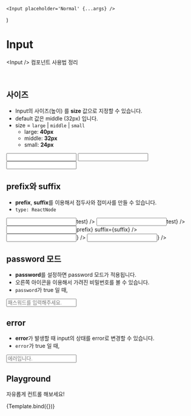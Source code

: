 
<Meta title="components/Input" component={Input} />

	<Input placeholder='Normal' {...args} />
)

# Input

&lt;Input /&gt; 컴포넌트 사용법 정리

<br />

## 사이즈

- Input의 사이즈(높이) 를 **size** 값으로 지정할 수 있습니다.
- default 값은 middle (32px) 입니다.
- size = `large` | `middle` | `small`
	- large: **40px**
	- middle: **32px**
	- small: **24px**

<Canvas>
	<Story name="Size">
		<Input size="large" />
		<Input size="middle" />
		<Input size="small" />
	</Story>
</Canvas>

<br />

## prefix와 suffix

- **prefix**, **suffix**를 이용해서 접두사와 접미사를 만들 수 있습니다.
- `type: ReactNode`

<Canvas>
	<Story name="PrefixAndSuffix">
		<Input prefix={<span>test</span>} />
		<Input suffix={<span>test</span>} />
		<Input prefix={<span>prefix</span>} suffix={<span>suffix</span>} />
		<Input prefix={<UserIcon />} />
		<Input suffix={<UserIcon />} />
	</Story>
</Canvas>

<br />

## password 모드

- **password**를 설정하면 password 모드가 적용됩니다.
- 오른쪽 아이콘을 이용해서 가려진 비밀번호를 볼 수 있습니다.
- `password`가 true 일 때,

<Canvas>
	<Story name="Prefix / Suffix">
		<Input password placeholder="패스워드를 입력해주세요."  />
	</Story>
</Canvas>

<br />

## error

- **error**가 발생할 때 input의 상태를 error로 변경할 수 있습니다.
- `error`가 true 일 때,

<Canvas>
	<Story name="Error">
		<Input error placeholder="에러입니다."  />
	</Story>
</Canvas>

## Playground

자유롭게 컨트롤 해보세요!

<Canvas>
	<Story
		name="Playground"
		argTypes={{
			onClick: {
				table: {
					disable: true
				}
			},
			className: {
				table: {
					disable: true
				}
			},
			type: {
				table: {
					disable: true
				}
			},
			placeholder: {
				description: 'placeholder',
				type: 'string',
				control: 'text'
			}
		}}
	>
		{Template.bind({})}
	</Story>
</Canvas>

<ArgsTable story="Playground" />
